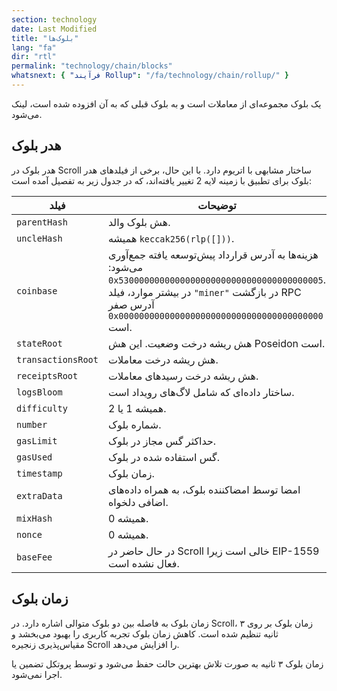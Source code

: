 ```yaml
---
section: technology
date: Last Modified
title: "بلوک‌ها"
lang: "fa"
dir: "rtl"
permalink: "technology/chain/blocks"
whatsnext: { "فرآیند Rollup": "/fa/technology/chain/rollup/" }
---
```


یک بلوک مجموعه‌ای از معاملات است و به بلوک قبلی که به آن افزوده شده است، لینک می‌شود.

## هدر بلوک

هدر بلوک در Scroll ساختار مشابهی با اتریوم دارد. با این حال، برخی از فیلدهای هدر بلوک برای تطبیق با زمینه لایه 2 تغییر یافته‌اند، که در جدول زیر به تفصیل آمده است:

| فیلد               | توضیحات                                                             |
| ------------------- | ------------------------------------------------------------------ |
| `parentHash`        | هش بلوک والد.                                                       |
| `uncleHash`         | همیشه `keccak256(rlp([]))`.                                        |
| `coinbase`          | هزینه‌ها به آدرس قرارداد پیش‌توسعه یافته جمع‌آوری می‌شود: `0x5300000000000000000000000000000000000005`. در بیشتر موارد، فیلد `"miner"` در بازگشت RPC آدرس صفر `0x0000000000000000000000000000000000000000` است. |
| `stateRoot`         | هش ریشه درخت وضعیت. این هش Poseidon است.                           |
| `transactionsRoot`  | هش ریشه درخت معاملات.                                               |
| `receiptsRoot`      | هش ریشه درخت رسیدهای معاملات.                                       |
| `logsBloom`         | ساختار داده‌ای که شامل لاگ‌های رویداد است.                          |
| `difficulty`        | همیشه 1 یا 2.                                                        |
| `number`            | شماره بلوک.                                                          |
| `gasLimit`          | حداکثر گس مجاز در بلوک.                                             |
| `gasUsed`           | گس استفاده شده در بلوک.                                            |
| `timestamp`         | زمان بلوک.                                                           |
| `extraData`         | امضا توسط امضاکننده بلوک، به همراه داده‌های اضافی دلخواه.            |
| `mixHash`           | همیشه 0.                                                             |
| `nonce`             | همیشه 0.                                                             |
| `baseFee`           | در حال حاضر در Scroll خالی است زیرا EIP-1559 فعال نشده است.          |

## زمان بلوک

زمان بلوک به فاصله بین دو بلوک متوالی اشاره دارد. در Scroll، زمان بلوک بر روی ۳ ثانیه تنظیم شده است. کاهش زمان بلوک تجربه کاربری را بهبود می‌بخشد و مقیاس‌پذیری زنجیره Scroll را افزایش می‌دهد.

زمان بلوک ۳ ثانیه به صورت تلاش بهترین حالت حفظ می‌شود و توسط پروتکل تضمین یا اجرا نمی‌شود.